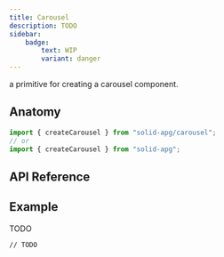 ```yaml
---
title: Carousel
description: TODO
sidebar:
    badge:
        text: WIP
        variant: danger
---
```




a primitive for creating a carousel component.

<Links
	github="https://github.com/susickypavel/solid-apg/tree/main/packages/solid-apg/src/lib/carousel"
	w3c="https://www.w3.org/WAI/ARIA/apg/patterns/carousel"
/>

## Anatomy

```ts
import { createCarousel } from "solid-apg/carousel";
// or
import { createCarousel } from "solid-apg";
```

## API Reference

<Table />

## Example

<Tabs>
<TabItem label="Playground">

<Playground>TODO</Playground>

</TabItem>
<TabItem label="Code">

```tsx
// TODO
```

</TabItem>
</Tabs>
